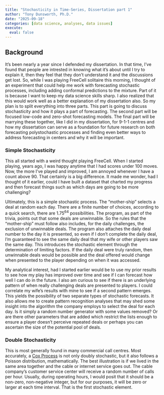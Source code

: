```yaml
---
title: "Stochasticity in Time-Series, Dissertation part 1"
author: "Tony Dunsworth, Ph.D."
date: "2025-09-18"
categories: [data science, analyses, data issues]
execute: 
  eval: false
---
```


## Background

It's been nearly a year since I defended my dissertation. In that time, I've found that people are intrested in knowing what it's about until I try to explain it, then they feel that they don't understand it and the discussions get lost. So, while I was playing FreeCell solitaire this morning, I thought of an experiment that could help me work with forecasting stochastic processes, including adding conformal predictions to the mixture. Part of it is because I want to keep my data science skills sharp. I also realized that this would work well as a better explanation of my dissertation also. So my plan is to split everything into three parts. This part is going to discuss stochasticity and how it plays a part of forecasting. The second part will be focused low-code and zero-shot forecasting models. The final part will be marrying these together, like I did in my dissertation, for 9-1-1 centres and how my dissertation can serve as a foundation for future research on both forecasting polystochastic processes and finding even better ways to address forecasting in centers and why it will be important.

### Simple Stochasticity

This all started with a weird thought playing FreeCell. When I started playing, years ago, I was happy anytime that I had scores under 100 moves. Now, the more I've played and improved, I am annoyed whenever I have a count above 90. That certainly is a big difference. It made me wonder, had I thought of it earlier, could I have built a dataset that charted my progress and then forecast things such as which days are going to be more challenging?

Ultimately, this is a simple stochastic process. The "mother-ship" selects a deal at random each day. There are a finite number of choices, according to a quick search, there are $1.75^{64}$ possibilities. The program, as part of the trivia, points out that some deals are unwinnable. So the rules that the "mother-ship" must follow also includes, for the daily challenges, the exclusion of unwinnable deals. The program also attaches the daily deal number to the day it is presented, so even if I don't complete the daily deal, I'm guaranteed to see the same daily deal that my wife or other players saw the same day. This introduces the stochastic element through the determination of limiting factors. If the daily deal were truly random, then unwinnable deals would be possible and the deal offered would change when presented to the player depending on when it was accessed.

My analytical interest, had I started earlier would be to use my prior results to see how my play has improved over time and see if I can forecast how well I can do in the future. I also am curious to see if there is an underlying pattern of when really challenging deals are presented to players. I could correlate my wife's results with mine to see if a second pattern emerges. This yields the possibility of two separate types of stochastic forecasts. It also allows me to create pattern recognition analyses that may shed some insight into the algorithm the company employs to select the deal for each day. Is it simply a random number generator with some values removed? Or are there other parameters that are added which restrict the lists enough to ensure a player doesn't perceive repeated deals or perhaps you can ascertain the size of the potential pool of deals.

### Double Stochasticity

This is most generally found in many commercial call centres. Most accurately, a [Cox Process](https://www.sciencedirect.com/topics/mathematics/cox-process) is not only doubly stochastic, but it also follows a Poisson distribution, mathematically. The best illustration is if we lived in the same area together and the cable or internet service goes out. The cable company's customer service center will receive a random number of calls per hour. Usually, during operating hours, I would posit that it should be a non-zero, non-negative integer, but for our purposes, it will be zero or larger at each time interval. That is the first stochastic element.